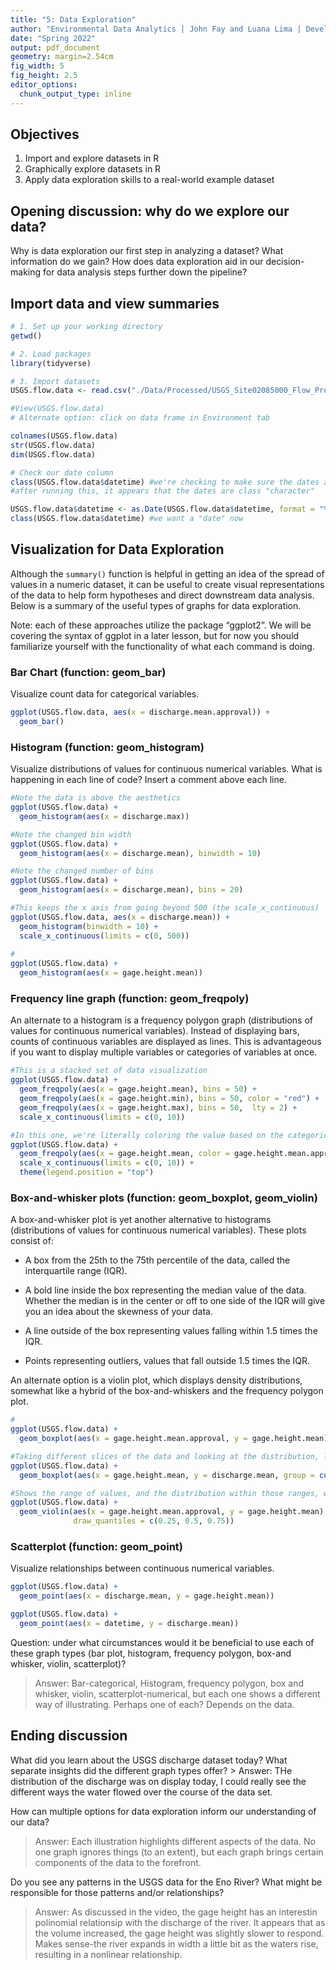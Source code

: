 ```yaml
---
title: "5: Data Exploration"
author: "Environmental Data Analytics | John Fay and Luana Lima | Developed by Kateri Salk"
date: "Spring 2022"
output: pdf_document
geometry: margin=2.54cm
fig_width: 5
fig_height: 2.5
editor_options: 
  chunk_output_type: inline
---
```


## Objectives
1. Import and explore datasets in R
2. Graphically explore datasets in R
3. Apply data exploration skills to a real-world example dataset

## Opening discussion: why do we explore our data?

Why is data exploration our first step in analyzing a dataset? What information do we gain? How does data exploration aid in our decision-making for data analysis steps further down the pipeline?

## Import data and view summaries

```r
# 1. Set up your working directory
getwd()

# 2. Load packages
library(tidyverse)

# 3. Import datasets
USGS.flow.data <- read.csv("./Data/Processed/USGS_Site02085000_Flow_Processed.csv")

#View(USGS.flow.data)
# Alternate option: click on data frame in Environment tab

colnames(USGS.flow.data)
str(USGS.flow.data)
dim(USGS.flow.data)

# Check our date column
class(USGS.flow.data$datetime) #we're checking to make sure the dates are dates
#after running this, it appears that the dates are class "character"

USGS.flow.data$datetime <- as.Date(USGS.flow.data$datetime, format = "%Y-%m-%d") 
class(USGS.flow.data$datetime) #we want a "date" now


```


## Visualization for Data Exploration

Although the `summary()` function is helpful in getting an idea of the spread of values in a numeric dataset, it can be useful to create visual representations of the data to help form hypotheses and direct downstream data analysis. Below is a summary of the useful types of graphs for data exploration.

Note: each of these approaches utilize the package "ggplot2". We will be covering the syntax of ggplot in a later lesson, but for now you should familiarize yourself with the functionality of what each command is doing.

### Bar Chart (function: geom_bar)

Visualize count data for categorical variables. 

```r
ggplot(USGS.flow.data, aes(x = discharge.mean.approval)) +
  geom_bar()
```

### Histogram (function: geom_histogram)

Visualize distributions of values for continuous numerical variables. What is happening in each line of code? Insert a comment above each line.

```r
#Note the data is above the aesthetics
ggplot(USGS.flow.data) +
  geom_histogram(aes(x = discharge.max))

#Note the changed bin width
ggplot(USGS.flow.data) +
  geom_histogram(aes(x = discharge.mean), binwidth = 10)

#Note the changed number of bins
ggplot(USGS.flow.data) +
  geom_histogram(aes(x = discharge.mean), bins = 20)

#This keeps the x axis from going beyond 500 (the scale_x_continuous)
ggplot(USGS.flow.data, aes(x = discharge.mean)) +
  geom_histogram(binwidth = 10) + 
  scale_x_continuous(limits = c(0, 500))
  
#
ggplot(USGS.flow.data) +
  geom_histogram(aes(x = gage.height.mean))

```
### Frequency line graph (function: geom_freqpoly)

An alternate to a histogram is a frequency polygon graph (distributions of values for continuous numerical variables). Instead of displaying bars,  counts of continuous variables are displayed as lines. This is advantageous if you want to display multiple variables or categories of variables at once.

```r
#This is a stacked set of data visualization
ggplot(USGS.flow.data) +
  geom_freqpoly(aes(x = gage.height.mean), bins = 50) +
  geom_freqpoly(aes(x = gage.height.min), bins = 50, color = "red") +
  geom_freqpoly(aes(x = gage.height.max), bins = 50,  lty = 2) +
  scale_x_continuous(limits = c(0, 10))

#In this one, we're literally coloring the value based on the categorical data in the other variable
ggplot(USGS.flow.data) +
  geom_freqpoly(aes(x = gage.height.mean, color = gage.height.mean.approval), bins = 50) +
  scale_x_continuous(limits = c(0, 10)) +
  theme(legend.position = "top")

```
### Box-and-whisker plots (function: geom_boxplot, geom_violin)

A box-and-whisker plot is yet another alternative to histograms (distributions of values for continuous numerical variables). These plots consist of: 

* A box from the 25th to the 75th percentile of the data, called the interquartile range (IQR).

* A bold line inside the box representing the median value of the data. Whether the median is in the center or off to one side of the IQR will give you an idea about the skewness of your data.

* A line outside of the box representing values falling within 1.5 times the IQR. 

* Points representing outliers, values that fall outside 1.5 times the IQR. 

An alternate option is a violin plot, which displays density distributions, somewhat like a hybrid of the box-and-whiskers and the frequency polygon plot.

```r
#
ggplot(USGS.flow.data) +
  geom_boxplot(aes(x = gage.height.mean.approval, y = gage.height.mean))

#Taking different slices of the data and looking at the distribution, like a histogram of box plots
ggplot(USGS.flow.data) +
  geom_boxplot(aes(x = gage.height.mean, y = discharge.mean, group = cut_width(gage.height.mean, 1)))

#Shows the range of values, and the distribution within those ranges, we can see the same IQR and median but with a width that corresponds to frequency
ggplot(USGS.flow.data) +
  geom_violin(aes(x = gage.height.mean.approval, y = gage.height.mean), 
              draw_quantiles = c(0.25, 0.5, 0.75))
```

### Scatterplot (function: geom_point)
Visualize relationships between continuous numerical variables.

```r
ggplot(USGS.flow.data) +
  geom_point(aes(x = discharge.mean, y = gage.height.mean))

ggplot(USGS.flow.data) +
  geom_point(aes(x = datetime, y = discharge.mean))
```

Question: under what circumstances would it be beneficial to use each of these graph types (bar plot, histogram, frequency polygon, box-and whisker, violin, scatterplot)?

> Answer: Bar-categorical, Histogram, frequency polygon, box and whisker, violin, scatterplot-numerical, but each one shows a different way of illustrating. Perhaps one of each? Depends on the data.

## Ending discussion

What did you learn about the USGS discharge dataset today? What separate insights did the different graph types offer?
> Answer: THe distribution of the discharge was on display today, I could really see the different ways the water flowed over the course of the data set.


How can multiple options for data exploration inform our understanding of our data?

> Answer: Each illustration highlights different aspects of the data. No one graph ignores things (to an extent), but each graph brings certain components of the data to the forefront.


Do you see any patterns in the USGS data for the Eno River? What might be responsible for those patterns and/or relationships?

> Answer: As discussed in the video, the gage height has an interestin polinomial relationsip with the discharge of the river. It appears that as the volume increased, the gage height was slightly slower to respond. Makes sense-the river expands in width a little bit as the waters rise, resulting in a nonlinear relationship.


